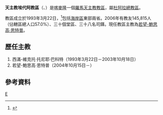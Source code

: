 {{Infobox Roman Catholic diocese
|Roman Catholic Diocese of = 天主教埃代阿教區
|Latin name of diocese =Dioecesis Edeana
|image = 
|caption = 
|location = [[喀麥隆|喀麥隆]]
|territory =海岸區東部
|population = 145,815
|rite = 拉丁禮
|patron = 
|province = 杜阿拉
|established = 1993年
|cathedral =聖心主教座堂
|副主教座堂 =
|leadership = 主教
|website =
|教宗 = 
|metropolitan = 若望-鮑思高·恩特普
|ordinary = 
|coadjutor bishop =
|emeritus = 
}}

'''天主教埃代阿教區'''（{{lang-la|Dioecesis Edeana}}、{{lang-fr|Diocèse d'Edéa}}）是[[喀麥隆|喀麥隆]]一個[[羅馬天主教|羅馬天主教]][[教區|教區]]，屬[[天主教杜阿拉總教區|杜阿拉總教區]]。

教區成立於1993年3月22日，<ref>{{Cite web |url=http://www.vatican.va/holy_father/john_paul_ii/apost_constitutions/documents/hf_jp-ii_apc_19930322_edeana_lt.html |title=成立教區的宗座憲令 |access-date=2014-01-31 |archive-date=2014-05-18 |archive-url=https://web.archive.org/web/20140518002427/http://www.vatican.va/holy_father/john_paul_ii/apost_constitutions/documents/hf_jp-ii_apc_19930322_edeana_lt.html |dead-url=no }}</ref>包括[[濱海區_(喀麥隆)|海岸區]]東部兩省。2006年有教友145,815人（佔轄區總人口57.0%）、三十個堂區、三十八名司鐸。現任教區主教為[[若望-鮑思高·恩特普|若望-鮑思高·恩特普]]。

==歷任主教==
#西滿-維克托‧托尼耶‧巴科特（1993年3月22日－2003年10月18日）
#若望-鮑思高‧恩特普（2004年10月15日－）

==參考資料==
{{reflist}}
{{喀麥隆天主教教區}}
[[Category:喀麥隆天主教教區|E]]